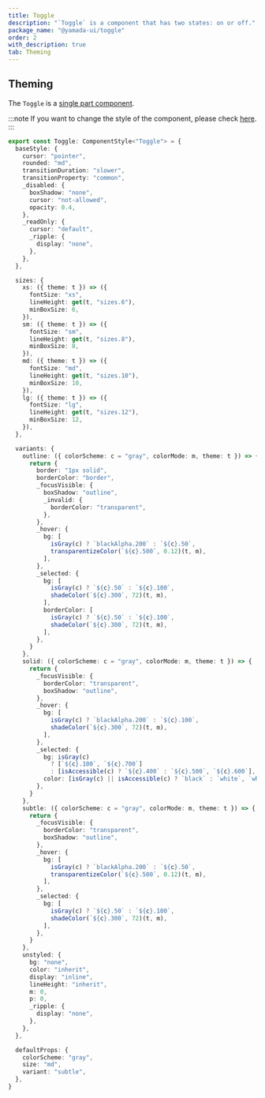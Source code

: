 ```yaml
---
title: Toggle
description: "`Toggle` is a component that has two states: on or off."
package_name: "@yamada-ui/toggle"
order: 2
with_description: true
tab: Theming
---
```


## Theming

The `Toggle` is a [single part component](/styled-system/theming/component-styles#single-part-components).

:::note
If you want to change the style of the component, please check [here](/styled-system/theming/customize-theme#changing-the-style-of-components).
:::

```ts
export const Toggle: ComponentStyle<"Toggle"> = {
  baseStyle: {
    cursor: "pointer",
    rounded: "md",
    transitionDuration: "slower",
    transitionProperty: "common",
    _disabled: {
      boxShadow: "none",
      cursor: "not-allowed",
      opacity: 0.4,
    },
    _readOnly: {
      cursor: "default",
      _ripple: {
        display: "none",
      },
    },
  },

  sizes: {
    xs: ({ theme: t }) => ({
      fontSize: "xs",
      lineHeight: get(t, "sizes.6"),
      minBoxSize: 6,
    }),
    sm: ({ theme: t }) => ({
      fontSize: "sm",
      lineHeight: get(t, "sizes.8"),
      minBoxSize: 8,
    }),
    md: ({ theme: t }) => ({
      fontSize: "md",
      lineHeight: get(t, "sizes.10"),
      minBoxSize: 10,
    }),
    lg: ({ theme: t }) => ({
      fontSize: "lg",
      lineHeight: get(t, "sizes.12"),
      minBoxSize: 12,
    }),
  },

  variants: {
    outline: ({ colorScheme: c = "gray", colorMode: m, theme: t }) => {
      return {
        border: "1px solid",
        borderColor: "border",
        _focusVisible: {
          boxShadow: "outline",
          _invalid: {
            borderColor: "transparent",
          },
        },
        _hover: {
          bg: [
            isGray(c) ? `blackAlpha.200` : `${c}.50`,
            transparentizeColor(`${c}.500`, 0.12)(t, m),
          ],
        },
        _selected: {
          bg: [
            isGray(c) ? `${c}.50` : `${c}.100`,
            shadeColor(`${c}.300`, 72)(t, m),
          ],
          borderColor: [
            isGray(c) ? `${c}.50` : `${c}.100`,
            shadeColor(`${c}.300`, 72)(t, m),
          ],
        },
      }
    },
    solid: ({ colorScheme: c = "gray", colorMode: m, theme: t }) => {
      return {
        _focusVisible: {
          borderColor: "transparent",
          boxShadow: "outline",
        },
        _hover: {
          bg: [
            isGray(c) ? `blackAlpha.200` : `${c}.100`,
            shadeColor(`${c}.300`, 72)(t, m),
          ],
        },
        _selected: {
          bg: isGray(c)
            ? [`${c}.100`, `${c}.700`]
            : [isAccessible(c) ? `${c}.400` : `${c}.500`, `${c}.600`],
          color: [isGray(c) || isAccessible(c) ? `black` : `white`, `white`],
        },
      }
    },
    subtle: ({ colorScheme: c = "gray", colorMode: m, theme: t }) => {
      return {
        _focusVisible: {
          borderColor: "transparent",
          boxShadow: "outline",
        },
        _hover: {
          bg: [
            isGray(c) ? `blackAlpha.200` : `${c}.50`,
            transparentizeColor(`${c}.500`, 0.12)(t, m),
          ],
        },
        _selected: {
          bg: [
            isGray(c) ? `${c}.50` : `${c}.100`,
            shadeColor(`${c}.300`, 72)(t, m),
          ],
        },
      }
    },
    unstyled: {
      bg: "none",
      color: "inherit",
      display: "inline",
      lineHeight: "inherit",
      m: 0,
      p: 0,
      _ripple: {
        display: "none",
      },
    },
  },

  defaultProps: {
    colorScheme: "gray",
    size: "md",
    variant: "subtle",
  },
}
```
